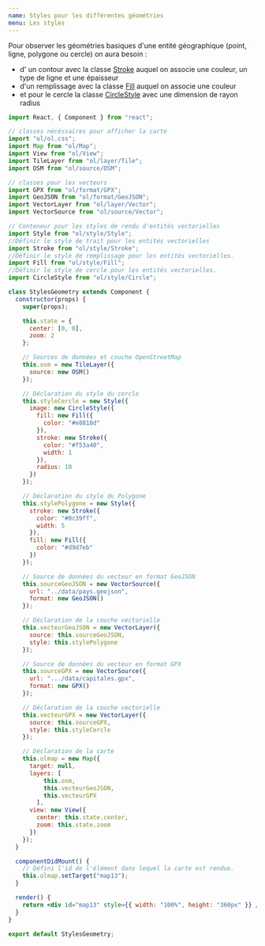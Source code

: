```yaml
---
name: Styles pour les différentes géométries
menu: Les styles
---
```



Pour observer les géométries basiques d'une entité géographique (point, ligne, polygone ou cercle) on aura besoin :
- d' un contour avec la classe [Stroke](https://openlayers.org/en/latest/apidoc/module-ol_style_Stroke-Stroke.html) auquel on associe une couleur, un type de ligne et une épaisseur
- d'un remplissage avec la classe [Fill](https://openlayers.org/en/latest/apidoc/module-ol_style_Fill.html) auquel on associe une couleur
- et pour le cercle la classe [CircleStyle](https://openlayers.org/en/latest/apidoc/module-ol_style_Circle-CircleStyle.html) avec une dimension de rayon radius

<StylesGeometry />

```jsx
import React, { Component } from "react";

// classes nécéssaires pour afficher la carte
import "ol/ol.css";
import Map from "ol/Map";
import View from "ol/View";
import TileLayer from "ol/layer/Tile";
import OSM from "ol/source/OSM";

// classes pour les vecteurs
import GPX from "ol/format/GPX";
import GeoJSON from "ol/format/GeoJSON";
import VectorLayer from "ol/layer/Vector";
import VectorSource from "ol/source/Vector";

// Conteneur pour les styles de rendu d'entités vectorielles
import Style from "ol/style/Style";
//Définir le style de trait pour les entités vectorielles
import Stroke from "ol/style/Stroke";
//Définir le style de remplissage pour les entités vectorielles.
import Fill from "ol/style/Fill";
//Définir le style de cercle pour les entités vectorielles.
import CircleStyle from "ol/style/Circle";

class StylesGeometry extends Component {
  constructor(props) {
    super(props);

    this.state = {
      center: [0, 0],
      zoom: 2
    };

    // Sources de données et couche OpenStreetMap
    this.osm = new TileLayer({
      source: new OSM()
    });

    // Déclaration du style du cercle
    this.styleCercle = new Style({
      image: new CircleStyle({
        fill: new Fill({
          color: "#e8818d"
        }),
        stroke: new Stroke({
          color: "#f53a40",
          width: 1
        }),
        radius: 10
      })
    });

    // Déclaration du style du Polygone
    this.stylePolygone = new Style({
      stroke: new Stroke({
        color: "#0c39ff",
        width: 5
      }),
      fill: new Fill({
        color: "#d9d7eb"
      })
    });

    // Source de données du vecteur en format GeoJSON
    this.sourceGeoJSON = new VectorSource({
      url: "../data/pays.geojson",
      format: new GeoJSON()
    });

    // Déclaration de la couche vectorielle
    this.vecteurGeoJSON = new VectorLayer({
      source: this.sourceGeoJSON,
      style: this.stylePolygone
    });

    // Source de données du vecteur en format GPX
    this.sourceGPX = new VectorSource({
      url: ".../data/capitales.gpx",
      format: new GPX()
    });

    // Déclaration de la couche vectorielle
    this.vecteurGPX = new VectorLayer({
      source: this.sourceGPX,
      style: this.styleCercle
    });

    // Déclaration de la carte
    this.olmap = new Map({
      target: null,
      layers: [
          this.osm, 
          this.vecteurGeoJSON, 
          this.vecteurGPX
        ],
      view: new View({
        center: this.state.center,
        zoom: this.state.zoom
      })
    });
  }

  componentDidMount() {
    // Défini l'id de l'élément dans lequel la carte est rendue.
    this.olmap.setTarget("map13");
  }

  render() {
    return <div id="map13" style={{ width: "100%", height: "360px" }} />;
  }
}

export default StylesGeometry;
```